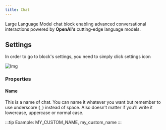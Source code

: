 ```yaml
---
title: Chat
---
```


Large Language Model chat block enabling advanced conversational interactions powered by **OpenAI's** cutting-edge language models.

## Settings

In order to go to block's settings, you need to simply click settings icon

![Img](./images/chat-block.png)

### Properties

#### Name

This is a name of chat. You can name it whatever you want but remember to use underscore (`_`) instead of space. Also doesn't matter if you'll write it lowercase, uppercase or normal case.

:::tip
Example: MY_CUSTOM_NAME, my_custom_name
:::
